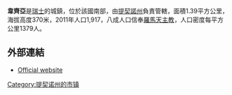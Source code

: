'''韋齊亞'''是[[瑞士|瑞士]]的城鎮，位於該國南部，由[[提契諾州|提契諾州]]負責管轄，面積1.39平方公里，海拔高度370米，2011年人口1,917，八成人口信奉[[羅馬天主教|羅馬天主教]]，人口密度每平方公里1379人。

==外部連結==
* [http://www.vezia.ch Official website] {{Wayback|url=http://www.vezia.ch/ |date=20110707004744 }} {{it icon}}

{{Authority control}}
{{Switzerland-geo-stub}}
[[Category:提契诺州的市镇|Category:提契诺州的市镇]]